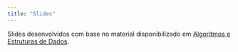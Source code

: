 ```yaml
---
title: "Slides"
---
```


Slides desenvolvidos com base no material disponibilizado em [Algoritmos e Estruturas de Dados](https://darlonv.github.io/algoritmos).
